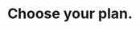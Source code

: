 ---
title: "Choose your plan."
details: "Leave pen-and-paper bookings in the past allowing you to focus more"
monthly:
  - name: "Standard"
    key: "standard"
    price: "$19.00"
    sub_title: "Additional user account and collaboration"
    price_label: "month"
    features:
      - name: "Unlimited cards"
        enable: true
      - name: "Automated management"
        enable: true
      - name: "SOX compliance"
        enable: true
      - name: "Enterprise ERP integrations"
        enable: true
      - name: "Limited tools"
        enable: false
      - name: "Local video issuance"
        enable: false
    action_btn:
      enable: true
      label: "Select Plan"
      link: "#"
  - name: "Premium"
    key: "premium"
    price: "$29.00"
    popular: true
    sub_title: "Ability to understand and generate content"
    price_label: "month"
    features:
      - name: "Unlimited cards"
        enable: true
      - name: "Automated management"
        enable: true
      - name: "SOX compliance"
        enable: true
      - name: "Enterprise ERP integrations"
        enable: true
      - name: "Limited tools"
        enable: true
      - name: "Local video issuance"
        enable: true
    action_btn:
      enable: true
      label: "Select Plan"
      link: "#"
yearly:
  - name: "Standard"
    key: "standard"
    price: "$15.00"
    sub_title: "Additional user account and collaboration"
    price_label: "month"
    features:
      - name: "Unlimited cards"
        enable: true
      - name: "Automated management"
        enable: true
      - name: "SOX compliance"
        enable: true
      - name: "Enterprise ERP integrations"
        enable: true
      - name: "Limited tools"
        enable: false
      - name: "Local video issuance"
        enable: false
    action_btn:
      enable: true
      label: "Select Plan"
      link: "#"
  - name: "Premium"
    key: "premium"
    price: "$25.00"
    popular: true
    sub_title: "Ability to understand and generate content"
    price_label: "month"
    features:
      - name: "Unlimited cards"
        enable: true
      - name: "Automated management"
        enable: true
      - name: "SOX compliance"
        enable: true
      - name: "Enterprise ERP integrations"
        enable: true
      - name: "Limited tools"
        enable: true
      - name: "Local video issuance"
        enable: true
    action_btn:
      enable: true
      label: "Select Plan"
      link: "#"
meta:
  meta_title: "pricing page"
  meta_description: "pricing page description"
---